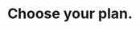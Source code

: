 ---
title: "Choose your plan."
details: "Leave pen-and-paper bookings in the past allowing you to focus more"
monthly:
  - name: "Standard"
    key: "standard"
    price: "$19.00"
    sub_title: "Additional user account and collaboration"
    price_label: "month"
    features:
      - name: "Unlimited cards"
        enable: true
      - name: "Automated management"
        enable: true
      - name: "SOX compliance"
        enable: true
      - name: "Enterprise ERP integrations"
        enable: true
      - name: "Limited tools"
        enable: false
      - name: "Local video issuance"
        enable: false
    action_btn:
      enable: true
      label: "Select Plan"
      link: "#"
  - name: "Premium"
    key: "premium"
    price: "$29.00"
    popular: true
    sub_title: "Ability to understand and generate content"
    price_label: "month"
    features:
      - name: "Unlimited cards"
        enable: true
      - name: "Automated management"
        enable: true
      - name: "SOX compliance"
        enable: true
      - name: "Enterprise ERP integrations"
        enable: true
      - name: "Limited tools"
        enable: true
      - name: "Local video issuance"
        enable: true
    action_btn:
      enable: true
      label: "Select Plan"
      link: "#"
yearly:
  - name: "Standard"
    key: "standard"
    price: "$15.00"
    sub_title: "Additional user account and collaboration"
    price_label: "month"
    features:
      - name: "Unlimited cards"
        enable: true
      - name: "Automated management"
        enable: true
      - name: "SOX compliance"
        enable: true
      - name: "Enterprise ERP integrations"
        enable: true
      - name: "Limited tools"
        enable: false
      - name: "Local video issuance"
        enable: false
    action_btn:
      enable: true
      label: "Select Plan"
      link: "#"
  - name: "Premium"
    key: "premium"
    price: "$25.00"
    popular: true
    sub_title: "Ability to understand and generate content"
    price_label: "month"
    features:
      - name: "Unlimited cards"
        enable: true
      - name: "Automated management"
        enable: true
      - name: "SOX compliance"
        enable: true
      - name: "Enterprise ERP integrations"
        enable: true
      - name: "Limited tools"
        enable: true
      - name: "Local video issuance"
        enable: true
    action_btn:
      enable: true
      label: "Select Plan"
      link: "#"
meta:
  meta_title: "pricing page"
  meta_description: "pricing page description"
---